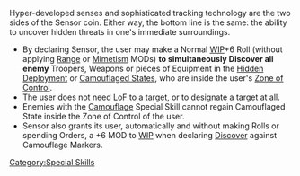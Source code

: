 {{section-special-skills}}


{{n4only}}
{{n4list}}
Hyper-developed senses and sophisticated tracking technology are the two sides of the Sensor coin. Either way, the bottom line is the same: the ability to uncover hidden threats in one's immediate surroundings.

{{skillbox |green| SENSOR | SHORT SKILL }}
{{skill-label | Attack, Optional, Zone of Control. }}
{{effects}}
* By declaring Sensor, the user may make a Normal [[WIP]]+6 Roll (without applying [[Range]] or [[Mimetism]] MODs) '''to simultaneously Discover all enemy''' Troopers, Weapons or pieces of Equipment in the [[Hidden Deployment]] or [[Camouflaged State]]s, who are inside the user's [[Zone of Control]].
* The user does not need [[LoF]] to a target, or to designate a target at all.
* Enemies with the [[Camouflage]] Special Skill cannot regain Camouflaged State inside the Zone of Control of the user.
* Sensor also grants its user, automatically and without making Rolls or spending Orders, a +6 MOD to [[WIP]] when declaring [[Discover]] against Camouflage Markers.


{{n4end}}



[[Category:Special Skills]]